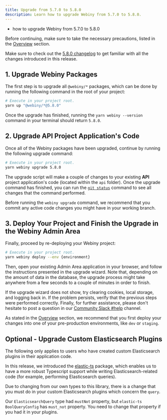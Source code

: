 ```yaml
---
title: Upgrade from 5.7.0 to 5.8.0
description: Learn how to upgrade Webiny from 5.7.0 to 5.8.0.
---
```



<Alert type="success" title="What you’ll learn">

- how to upgrade Webiny from 5.7.0 to 5.8.0

</Alert>

<Alert type="danger">

Before continuing, make sure to take the necessary precautions, listed in the [Overview](/docs/how-to-guides/upgrade-webiny#-precaution-measures) section.

</Alert>

<Alert type="info">

Make sure to check out the [5.8.0 changelog](/docs/release-notes/5.8.0/changelog) to get familiar with all the changes  introduced in this release.

</Alert>

## 1. Upgrade Webiny Packages

The first step is to upgrade all `@webiny/*` packages, which can be done by running the following command in the root of your project:

```bash
# Execute in your project root.
yarn up "@webiny/*@5.8.0"
```

Once the upgrade has finished, running the `yarn webiny --version` command in your terminal should return `5.8.0`.

## 2. Upgrade API Project Application's Code

Once all of the Webiny packages have been upgraded, continue by running the following upgrade command:

```bash
# Execute in your project root.
yarn webiny upgrade 5.8.0
```

The upgrade script will make a couple of changes to your existing **API** project application's code (located within the `api` folder). Once the upgrade command has finished, you can run the [`git status`](https://git-scm.com/docs/git-status) command to see all changes that the command performed.

<Alert type="info">

Before running the `webiny upgrade` command, we recommend that you commit any active code changes you might have in your working branch.

</Alert>

## 3. Deploy Your Project and Finish the Upgrade in the Webiny Admin Area

Finally, proceed by re-deploying your Webiny project:

```bash
# Execute in your project root.
yarn webiny deploy --env {environment}
```

Then, open your existing Admin Area application in your browser, and follow the instructions presented in the upgrade wizard. Note that, depending on the amount of data in the database, the upgrade process might take anywhere from a few seconds to a couple of minutes in order to finish.

<Alert type="info">

If the upgrade wizard does not show, try clearing cookies, local storage, and logging back in. If the problem persists, verify that the previous steps were performed correctly. Finally, for further assistance, please don't hesitate to post a question in our [Community Slack #help](https://webiny-community.slack.com/archives/C014Y0HGJ0Y) channel.

</Alert>

<Alert type="warning">

As stated in the [Overview](/docs/how-to-guides/upgrade-webiny#pre-production-environments-first) section, we recommend that you first deploy your changes into one of your pre-production environments, like `dev` or `staging`.

</Alert>

## Optional - Upgrade Custom Elasticsearch Plugins

<Alert type="info">

The following only applies to users who have created custom Elasticsearch plugins in their application code.

</Alert>

In this release, we introduced the [elastic-ts](https://github.com/jacobwgillespie/elastic-ts) package, which enables us to have a more robust Typescript support while writing Elasticsearch-related code (for example, performing Elasticsearch queries).

Due to changing from our own types to this library, there is a change that you must do in your custom Elasticsearch plugins which concern the `query`.

Our `ElasticsearchQuery` type had `mustNot` property, but `elastic-ts` `BoolQueryConfig` has `must_not` property. You need to change that property if you had it in your plugins.
